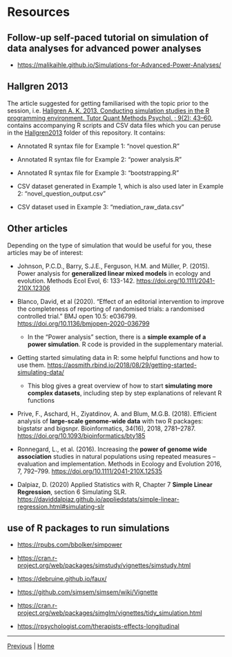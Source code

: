 # Resources
## Follow-up self-paced tutorial on simulation of data analyses for advanced power analyses
* <a href="https://malikaihle.github.io/Simulations-for-Advanced-Power-Analyses/" target="_blank">https://malikaihle.github.io/Simulations-for-Advanced-Power-Analyses/</a>

## Hallgren 2013

The article suggested for getting familiarised with the topic prior to the session, i.e. [Hallgren A. K. 2013. Conducting simulation studies in the R programming environment. Tutor Quant Methods Psychol. ; 9(2): 43–60](https://doi.org/10.20982/tqmp.09.2.p043), contains accompanying R scripts and CSV data files which you can peruse in the [Hallgren2013](./Hallgren2013) folder of this repository. It contains:  

* Annotated R syntax file for Example 1: "novel question.R"  
* Annotated R syntax file for Example 2: "power analysis.R"  
* Annotated R syntax file for Example 3: "bootstrapping.R"  

* CSV dataset generated in Example 1, which is also used later in Example 2: "novel_question_output.csv"  
* CSV dataset used in Example 3: "mediation_raw_data.csv"

## Other articles

Depending on the type of simulation that would be useful for you, these articles may be of interest:  

* Johnson, P.C.D., Barry, S.J.E., Ferguson, H.M. and Müller, P. (2015). Power analysis for **generalized linear mixed models** in ecology and evolution. Methods Ecol Evol, 6: 133-142. <a href="https://doi.org/10.1111/2041-210X.12306" target="_blank">https://doi.org/10.1111/2041-210X.12306</a>

* Blanco, David, et al (2020). "Effect of an editorial intervention to improve the completeness of reporting of randomised trials: a randomised controlled trial." BMJ open 10.5: e036799. <a href="https://doi.org/10.1136/bmjopen-2020-036799" target="_blank">https://doi.org/10.1136/bmjopen-2020-036799</a>
  * In the "Power analysis" section, there is a **simple example of a power simulation**. R code is provided in the supplementary material. 

* Getting started simulating data in R: some helpful functions and how to use them. <a href="https://aosmith.rbind.io/2018/08/29/getting-started-simulating-data/" target="_blank">https://aosmith.rbind.io/2018/08/29/getting-started-simulating-data/</a> 
  * This blog gives a great overview of how to start **simulating more complex datasets**, including step by step explanations of relevant R functions 

* Prive, F., Aschard, H., Ziyatdinov, A. and Blum, M.G.B. (2018). Efficient analysis of **large-scale genome-wide data** with two R packages: bigstatsr and bigsnpr. Bioinformatics, 34(16), 2018, 2781–2787. <a href="https://doi.org/10.1093/bioinformatics/bty185" target="_blank">https://doi.org/10.1093/bioinformatics/bty185</a>  

* Ronnegard, L., et al. (2016). Increasing the **power of genome wide association** studies in natural populations using repeated measures – evaluation and implementation. Methods in Ecology and Evolution 2016, 7, 792–799. <a href="https://doi.org/10.1111/2041-210X.12535" target="_blank">https://doi.org/10.1111/2041-210X.12535</a>

* Dalpiaz, D. (2020) Applied Statistics with R, Chapter 7 **Simple Linear Regression**, section 6  Simulating SLR. <a href="https://daviddalpiaz.github.io/appliedstats/simple-linear-regression.html#simulating-slr" target="_blank">https://daviddalpiaz.github.io/appliedstats/simple-linear-regression.html#simulating-slr</a>


## use of R packages to run simulations  

* <a href="https://rpubs.com/bbolker/simpower" target="_blank">https://rpubs.com/bbolker/simpower</a>

* <a href="https://cran.r-project.org/web/packages/simstudy/vignettes/simstudy.html" target="_blank">https://cran.r-project.org/web/packages/simstudy/vignettes/simstudy.html</a>

* <a href="https://debruine.github.io/faux/" target="_blank">https://debruine.github.io/faux/</a>  

* <a href="https://github.com/simsem/simsem/wiki/Vignette" target="_blank">https://github.com/simsem/simsem/wiki/Vignette</a> 

* <a href="https://cran.r-project.org/web/packages/simglm/vignettes/tidy_simulation.html" target="_blank">https://cran.r-project.org/web/packages/simglm/vignettes/tidy_simulation.html</a>   

* <a href="https://rpsychologist.com/therapists-effects-longitudinal" target="_blank">https://rpsychologist.com/therapists-effects-longitudinal</a>  


***

[Previous](./real-life-example.md) | [Home](https://malikaihle.github.io/Introduction-Simulations-in-R/)



